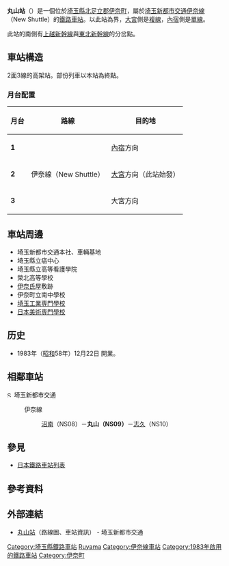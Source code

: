 {{unreferenced|time=2018-09-16T12:28:07+00:00}}
{{NoteTA|1 = zh:丸山站; zh-cn:丸山站; zh-tw:丸山車站; zh-hk:丸山站; }}
{{日本車站資訊
|公司色 = yellow
|文字色 = darkgreen
|站名 = 丸山站
|圖片 = Saitama-new-shuttle-NS09-Maruyama-station-entrance-20210504-115923.jpg
|pxl =
|圖片說明 = 丸山站
|日文原名 = 丸山
|平假名 = まるやま
|羅馬拼音 = Maruyama
|副站名 = 埼玉新都市交通本社前
|電報略號 =
|所在地 = {{JPN}}[[埼玉縣|埼玉縣]][[北足立郡|北足立郡]][[伊奈町|伊奈町]][[大字|大字]]{{link-ja|小室|小室}}
|車站構造 = [[高架車站|高架車站]]
|月台配置 = 2面3線
|啟用年月日 = 1983年（[[昭和|昭和]]58年）12月22日
|廢站年月日 =
|乘客人數 = 
|上下車人次 = 2,912
|統計年度 = 2016年
|轉車 =
|備註 =
|adjacent = {{Adjacent stations|system=埼玉新都市交通|line=NS|left=沼南|right=志久|note-left=NS08<br />1.0km|note-mid={{車站編號r|NS|09|#339999|3}}<br />距離[[大宮站_(埼玉縣)|大宮]]8.2km|note-right=NS10<br />1.2km}}
}}

'''丸山站'''（{{jpn|j=丸山駅|hg=まるやまえき|rm=Maruyama eki|f=y}}）是一個位於[[埼玉縣|埼玉縣]][[北足立郡|北足立郡]][[伊奈町|伊奈町]]，屬於[[埼玉新都市交通|埼玉新都市交通]][[伊奈線|伊奈線]]（New Shuttle）的[[鐵路車站|鐵路車站]]。以此站為界，[[大宮站_(埼玉縣)|大宮]]側是[[複線鐵路|複線]]，[[內宿站|內宿]]側是[[單線鐵路|單線]]。

此站的南側有[[上越新幹線|上越新幹線]]與[[東北新幹線|東北新幹線]]的分岔點。

== 車站構造 ==
2面3線的高架站。部份列車以本站為終點。
===月台配置===
{| class="wikitable"
|-
!月台!!路線!!目的地
|-
|'''1'''
|rowspan=3|{{Color|#339999|■}}伊奈線（New Shuttle）
|[[內宿站|內宿]]方向
|-
|'''2'''
|[[大宮站_(埼玉縣)|大宮]]方向（此站始發）
|-
|'''3'''
|大宮方向
|}

== 車站周邊 ==
*埼玉新都市交通本社、車輛基地
*埼玉縣立癌中心
*埼玉縣立高等看護學院
*榮北高等學校
*[[伊奈氏|伊奈氏]]屋敷跡
*伊奈町立南中學校
*[[埼玉工業専門學校|埼玉工業専門學校]]
*[[日本美術専門學校|日本美術専門學校]]

== 历史 ==
*1983年（[[昭和|昭和]]58年）12月22日 開業。
== 相鄰車站 ==
; [[File:Saitama_New_Urban_Transit_Logomark.svg|12px]] 埼玉新都市交通
: {{Color|#339999|■}}伊奈線
:: [[沼南站|沼南]]（NS08）－'''丸山（NS09）'''－[[志久站|志久]]（NS10）

== 參見 ==
*[[日本鐵路車站列表|日本鐵路車站列表]]
== 參考資料 ==
{{Reflist}}
== 外部連結 ==
* [https://www.new-shuttle.jp/station/maruyama.html 丸山站]{{Wayback|url=https://www.new-shuttle.jp/station/maruyama.html |date=20201106025146 }}（路線圖、車站資訊） - 埼玉新都市交通
{{伊奈線}}
{{DEFAULTSORT:Maruyama}}
[[Category:埼玉縣鐵路車站|Category:埼玉縣鐵路車站]]
[[Category:日本鐵路車站_Ma|Ruyama]]
[[Category:伊奈線車站|Category:伊奈線車站]]
[[Category:1983年啟用的鐵路車站|Category:1983年啟用的鐵路車站]]
[[Category:伊奈町|Category:伊奈町]]